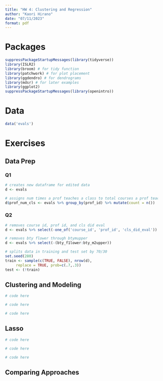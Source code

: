 ```yaml
---
title: "HW 4: Clustering and Regression"
author: "Kaori Hirano"
date: "07/11/2023"
format: pdf
---
```


# Packages

```r
suppressPackageStartupMessages(library(tidyverse))
library(ISLR2)
library(broom) # for tidy function
library(patchwork) # for plot placement
library(ggdendro) # for dendrograms
library(mdsr) # for later examples
library(ggplot2)
suppressPackageStartupMessages(library(openintro))
```

# Data

```r
data('evals')
```

# Exercises

## Data Prep

### Q1

```r
# creates new dataframe for edited data
d <- evals 

# assigns num times a prof teaches a class to total courses a prof teaches
d$prof_num_cls <- evals %>% group_by(prof_id) %>% mutate(count = n())

```
### Q2
```r
# removes course id, prof id, and cls did eval
d <- evals %>% select(-one_of('course_id', 'prof_id', 'cls_did_eval'))

# removes bty flower through btymupper
d <- evals %>% select(-(bty_f1lower:bty_m2upper))

# splits data in training and test set by 70/30
set.seed(280)
train <- sample(c(TRUE, FALSE), nrow(d),
     replace = TRUE, prob=c(.7,.3))
test <- (!train)
```

## Clustering and Modeling
```r
# code here
```
```r
# code here
```
```r
# code here
```

## Lasso
```r
# code here
```
```r
# code here
```
```r
# code here
```

## Comparing Approaches